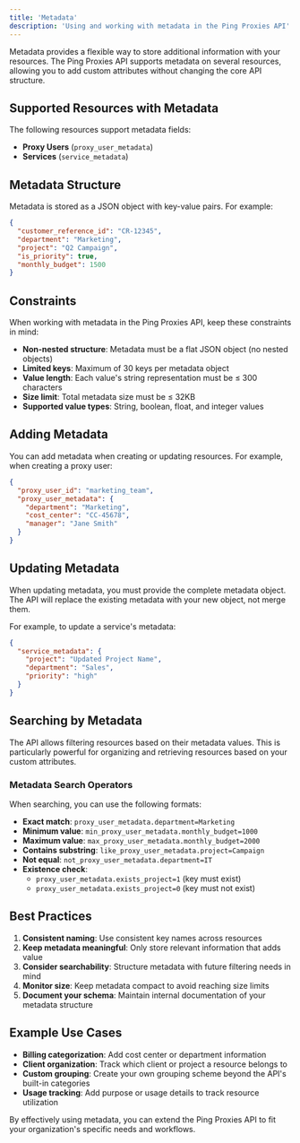 ```yaml
---
title: 'Metadata'
description: 'Using and working with metadata in the Ping Proxies API'
---
```


Metadata provides a flexible way to store additional information with your resources. The Ping Proxies API supports metadata on several resources, allowing you to add custom attributes without changing the core API structure.

## Supported Resources with Metadata

The following resources support metadata fields:

- **Proxy Users** (`proxy_user_metadata`)
- **Services** (`service_metadata`) 

## Metadata Structure

Metadata is stored as a JSON object with key-value pairs. For example:

```json
{
  "customer_reference_id": "CR-12345",
  "department": "Marketing",
  "project": "Q2 Campaign",
  "is_priority": true,
  "monthly_budget": 1500
}
```

## Constraints

When working with metadata in the Ping Proxies API, keep these constraints in mind:

- **Non-nested structure**: Metadata must be a flat JSON object (no nested objects)
- **Limited keys**: Maximum of 30 keys per metadata object
- **Value length**: Each value's string representation must be ≤ 300 characters
- **Size limit**: Total metadata size must be ≤ 32KB
- **Supported value types**: String, boolean, float, and integer values

## Adding Metadata

You can add metadata when creating or updating resources. For example, when creating a proxy user:

```json
{
  "proxy_user_id": "marketing_team",
  "proxy_user_metadata": {
    "department": "Marketing",
    "cost_center": "CC-45678",
    "manager": "Jane Smith"
  }
}
```

## Updating Metadata

When updating metadata, you must provide the complete metadata object. The API will replace the existing metadata with your new object, not merge them.

For example, to update a service's metadata:

```json
{
  "service_metadata": {
    "project": "Updated Project Name",
    "department": "Sales",
    "priority": "high"
  }
}
```

## Searching by Metadata

The API allows filtering resources based on their metadata values. This is particularly powerful for organizing and retrieving resources based on your custom attributes.

### Metadata Search Operators

When searching, you can use the following formats:

- **Exact match**: `proxy_user_metadata.department=Marketing`
- **Minimum value**: `min_proxy_user_metadata.monthly_budget=1000`
- **Maximum value**: `max_proxy_user_metadata.monthly_budget=2000`
- **Contains substring**: `like_proxy_user_metadata.project=Campaign`
- **Not equal**: `not_proxy_user_metadata.department=IT`
- **Existence check**:
  - `proxy_user_metadata.exists_project=1` (key must exist)
  - `proxy_user_metadata.exists_project=0` (key must not exist)

## Best Practices

1. **Consistent naming**: Use consistent key names across resources
2. **Keep metadata meaningful**: Only store relevant information that adds value
3. **Consider searchability**: Structure metadata with future filtering needs in mind
4. **Monitor size**: Keep metadata compact to avoid reaching size limits
5. **Document your schema**: Maintain internal documentation of your metadata structure

## Example Use Cases

- **Billing categorization**: Add cost center or department information
- **Client organization**: Track which client or project a resource belongs to
- **Custom grouping**: Create your own grouping scheme beyond the API's built-in categories
- **Usage tracking**: Add purpose or usage details to track resource utilization

By effectively using metadata, you can extend the Ping Proxies API to fit your organization's specific needs and workflows.